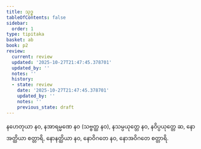 ```yaml
---
title: သုဒ္ဓ
tableOfContents: false
sidebar:
  order: 1
type: tipitaka
basket: ab
book: p2
review:
  current: review
  updated: '2025-10-27T21:47:45.378701'
  updated_by: ''
  notes: ''
  history:
  - state: review
    date: '2025-10-27T21:47:45.378701'
    updated_by: ''
    notes: ''
    previous_state: draft
---
```



<ReviewStatus review={frontmatter.review} showDetails={true} />

<HypothesisAnnotation frontmatter={frontmatter} />

<DynamicBreadcrumb />

<Division number="413" book="p2" e="ch" v="38" p="536">

<Paragraph number="3370" book="p2">
နဟေတုယာ နဝ, နအာရမ္မဏေ နဝ (သဗ္ဗတ္ထ နဝ), နသမ္ပယုတ္တေ နဝ, နဝိပ္ပယုတ္တေ ဆ, နောအတ္ထိယာ စတ္တာရိ, နောနတ္ထိယာ နဝ, နောဝိဂတေ နဝ, နောအဝိဂတေ စတ္တာရိ.
</Paragraph>
</Division>